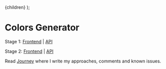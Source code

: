 
  <MdxLayout title="Colors Generator">{children}</MdxLayout>
);

# Colors Generator

Stage 1: [Frontend](/v1) | [API](/api/v1/colors)

Stage 2: [Frontend](/v2) | [API](/api/v2/colors)

Read [Journey](/journey) where I write my approaches, comments and known issues.
